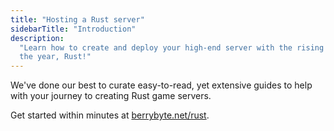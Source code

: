 ```yaml
---
title: "Hosting a Rust server"
sidebarTitle: "Introduction"
description:
  "Learn how to create and deploy your high-end server with the rising game of
  the year, Rust!"
---
```


We've done our best to curate easy-to-read, yet extensive guides to help with
your journey to creating Rust game servers.

Get started within minutes at [berrybyte.net/rust](https://berrybyte.net/rust/).
